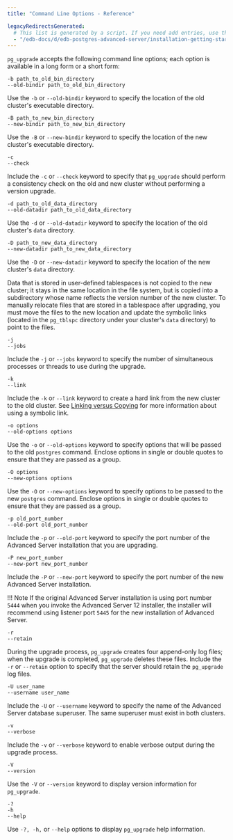 ```yaml
---
title: "Command Line Options - Reference"

legacyRedirectsGenerated:
  # This list is generated by a script. If you need add entries, use the `legacyRedirects` key.
  - "/edb-docs/d/edb-postgres-advanced-server/installation-getting-started/upgrade-guide/13/command_line_options_reference.html"
---
```


`pg_upgrade` accepts the following command line options; each option is available in a long form or a short form:

`-b path_to_old_bin_directory`  
`--old-bindir path_to_old_bin_directory`

Use the `-b` or `--old-bindir` keyword to specify the location of the old cluster's executable directory.

`-B path_to_new_bin_directory`  
`--new-bindir path_to_new_bin_directory`

Use the `-B` or `--new-bindir` keyword to specify the location of the new cluster's executable directory.

`-c`  
`--check`

Include the `-c` or `--check` keyword to specify that `pg_upgrade` should perform a consistency check on the old and new cluster without performing a version upgrade.

`-d path_to_old_data_directory`  
`--old-datadir path_to_old_data_directory`

Use the `-d` or `--old-datadir` keyword to specify the location of the old cluster's `data` directory.

`-D path_to_new_data_directory`  
`--new-datadir path_to_new_data_directory`

Use the `-D` or `--new-datadir` keyword to specify the location of the new cluster's `data` directory.

Data that is stored in user-defined tablespaces is not copied to the new cluster; it stays in the same location in the file system, but is copied into a subdirectory whose name reflects the version number of the new cluster. To manually relocate files that are stored in a tablespace after upgrading, you must move the files to the new location and update the symbolic links (located in the `pg_tblspc` directory under your cluster's `data` directory) to point to the files.

`-j`  
`--jobs`

Include the `-j` or `--jobs` keyword to specify the number of simultaneous processes or threads to use during the upgrade.

`-k`  
`--link`

Include the `-k` or `--link` keyword to create a hard link from the new cluster to the old cluster. See [Linking versus Copying](../01_performing_an_upgrade/01_linking_versus_copying/#linking_versus_copying) for more information about using a symbolic link.

`-o options`  
`--old-options options`

Use the `-o` or `--old-options` keyword to specify options that will be passed to the old `postgres` command. Enclose options in single or double quotes to ensure that they are passed as a group.

`-O options`  
`--new-options options`

Use the `-O` or `--new-options` keyword to specify options to be passed to the new `postgres` command. Enclose options in single or double quotes to ensure that they are passed as a group.

`-p old_port_number`  
`--old-port old_port_number`

Include the `-p` or `--old-port` keyword to specify the port number of the Advanced Server installation that you are upgrading.

`-P new_port_number`  
`--new-port new_port_number`

Include the `-P` or `--new-port` keyword to specify the port number of the new Advanced Server installation.

!!! Note
    If the original Advanced Server installation is using port number `5444` when you invoke the Advanced Server 12 installer, the installer will recommend using listener port `5445` for the new installation of Advanced Server.

`-r`  
`--retain`

During the upgrade process, `pg_upgrade` creates four append-only log files; when the upgrade is completed, `pg_upgrade` deletes these files. Include the `-r` or `--retain` option to specify that the server should retain the `pg_upgrade` log files.

`-U user_name`  
`--username user_name`

Include the `-U` or `--username` keyword to specify the name of the Advanced Server database superuser. The same superuser must exist in both clusters.

`-v`  
`--verbose`

Include the `-v` or `--verbose` keyword to enable verbose output during the upgrade process.

`-V`  
`--version`

Use the `-V` or `--version` keyword to display version information for `pg_upgrade`.

`-?`  
`-h`  
`--help`

Use `-?, -h,` or `--help` options to display `pg_upgrade` help information.
